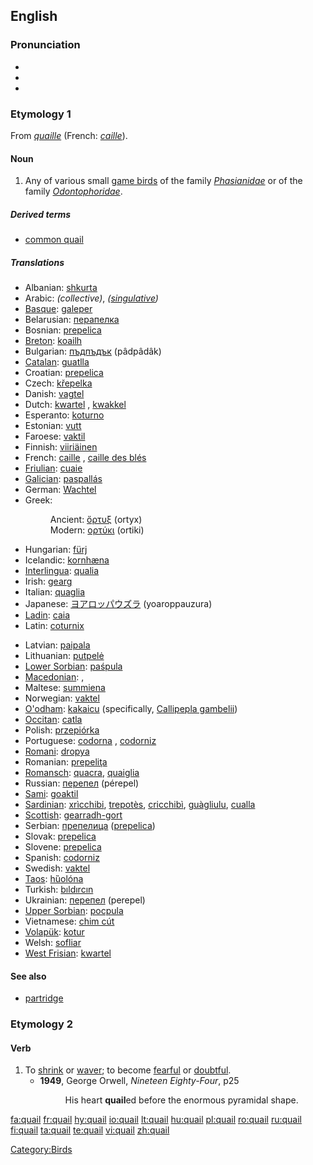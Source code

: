 {{wikipedia}}
==English==

===Pronunciation===
* {{IPA|/ˈkweɪl/}}
* {{audio|en-us-quail.ogg|Audio (US)}}
* {{rhymes|eɪl}}

===Etymology 1===
From {{etyl|fro}} ''[[quaille]]'' (French: ''[[caille]]'').

====Noun====
{{en-noun}}

# Any of various small [[game bird]]s of the family ''[[Phasianidae]]'' or of the family ''[[Odontophoridae]]''.

=====Derived terms=====
* [[common quail]]

=====Translations=====
{{trans-top|Any of various small game birds of the family Phasianidae or of the family Odontophoridae}}
* Albanian: [[shkurta]]
* Arabic: {{Arab|[[سمانى]]}} {{IPAchar|(sumānā)}} {{f}} ''(collective)'', {{Arab|[[سماناة]]}} {{IPAchar|(sumānāh)}} {{f}} ''([[singulative]])''
* [[Basque]]: [[galeper]]
* Belarusian: [[перапелка]] {{f}}
* Bosnian: [[prepelica]] {{f}}
* [[Breton]]: [[koailh]]
* Bulgarian: [[пъдпъдък]] (pâdpâdâk) {{m}}
* [[Catalan]]: [[guatlla]] {{f}}
* Croatian: [[prepelica]] {{f}}
* Czech: [[křepelka]] {{f}}
* Danish: [[vagtel]]
* Dutch: [[kwartel]] {{m}}, [[kwakkel]] {{m}}
* Esperanto: [[koturno]]
* Estonian: [[vutt]]
* Faroese: [[vaktil]]
* Finnish: [[viiriäinen]]
* French: [[caille]] {{f}}, [[caille des blés]] {{f}}
* [[Friulian]]: [[cuaie]]
* [[Galician]]: [[paspallás]]
* German: [[Wachtel]] {{f}}
* Greek:
*: Ancient: [[ὄρτυξ]] (ortyx) {{m}}
*: Modern: [[ορτύκι]] (ortiki)
* Hungarian: [[fürj]]
* Icelandic: [[kornhæna]]
* [[Interlingua]]: [[qualia]]
* Irish: [[gearg]]
* Italian: [[quaglia]] {{f}}
* Japanese: [[ヨアロッパウズラ]] (yoaroppauzura)
* [[Ladin]]: [[caia]] {{f}}
* Latin: [[coturnix]] {{f}}
{{trans-mid}}
* Latvian: [[paipala]]
* Lithuanian: [[putpelė]]
* [[Lower Sorbian]]: [[paśpula]]
* [[Macedonian]]: {{t|mk|потполошка|f|tr=potpóloška|sc=Cyrl}},  {{t|mk|препелица|f|tr=prepélica|sc=Cyrl}}
* Maltese: [[summiena]] {{f}}
* Norwegian: [[vaktel]] {{m}}
* [[O'odham]]: [[kakaicu]] (specifically, [[Callipepla gambelii]])
* [[Occitan]]: [[catla]] {{f}}
* Polish: [[przepiórka]] {{f}}
* Portuguese: [[codorna]] {{f}}, [[codorniz]] {{f}}
* [[Romani]]: [[dropya]] {{f}}
* Romanian: [[prepeliţa]]
* [[Romansch]]: [[quacra]], [[quaiglia]]
* Russian: [[перепел]] (pérepel) {{m}}
* [[Sami]]: [[goaktil]]
* [[Sardinian]]: [[xrìcchibi]], [[trepotès]], [[cricchibì]], [[guàgliulu]], [[cualla]]
* [[Scottish]]: [[gearradh-gort]]
* Serbian: [[препелица]] ([[prepelica]]) {{f}}
* Slovak: [[prepelica]] {{f}}
* Slovene: [[prepelica]] {{f}}
* Spanish: [[codorniz]] {{f}}
* Swedish: [[vaktel]]
* [[Taos]]: [[hȕolóna]]
* Turkish: [[bıldırcın]]
* Ukrainian: [[перепел]] (perepel) {{m}}
* [[Upper Sorbian]]: [[pocpula]]
* Vietnamese: [[chim cút]]
* [[Volapük]]: [[kotur]]
* Welsh: [[sofliar]]
* [[West Frisian]]: [[kwartel]]
{{trans-bottom}}

====See also====
* [[partridge]]

===Etymology 2===
{{etyl|dum}}

====Verb====
{{en-verb}}

# To [[shrink]] or [[waver]]; to become [[fearful]] or [[doubtful]].
#* '''1949''', George Orwell, ''Nineteen Eighty-Four'', p25
#*: His heart '''quail'''ed before the enormous pyramidal shape.

[[Category:Birds]]

[[fa:quail]]
[[fr:quail]]
[[hy:quail]]
[[io:quail]]
[[lt:quail]]
[[hu:quail]]
[[pl:quail]]
[[ro:quail]]
[[ru:quail]]
[[fi:quail]]
[[ta:quail]]
[[te:quail]]
[[vi:quail]]
[[zh:quail]]
